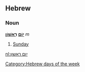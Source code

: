 ==Hebrew==
===Noun===
'''[[יום|יוֹם]] [[ראשון|רִאשׁוֹן]]''' ''m''

# [[Sunday]]

[[Category:Hebrew days of the week]]

[[nl:יום ראשון]]